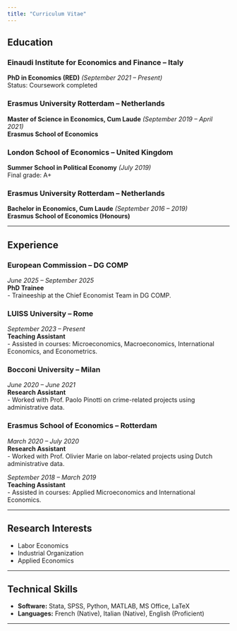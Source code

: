 ```yaml
---
title: "Curriculum Vitae"
---
```


## Education

### Einaudi Institute for Economics and Finance – Italy  
**PhD in Economics (RED)** *(September 2021 – Present)*  
Status: Coursework completed  

### Erasmus University Rotterdam – Netherlands  
**Master of Science in Economics, Cum Laude** *(September 2019 – April 2021)*  
**Erasmus School of Economics**  

### London School of Economics – United Kingdom  
**Summer School in Political Economy** *(July 2019)*  
Final grade: A+  

### Erasmus University Rotterdam – Netherlands  
**Bachelor in Economics, Cum Laude** *(September 2016 – 2019)*  
**Erasmus School of Economics (Honours)**  

---

## Experience

### European Commission – DG COMP  
*June 2025 – September 2025*  
**PhD Trainee**  
- Traineeship at the Chief Economist Team in DG COMP.  

### LUISS University – Rome  
*September 2023 – Present*  
**Teaching Assistant**  
- Assisted in courses: Microeconomics, Macroeconomics, International Economics, and Econometrics.  

### Bocconi University – Milan  
*June 2020 – June 2021*  
**Research Assistant**  
- Worked with Prof. Paolo Pinotti on crime-related projects using administrative data.  

### Erasmus School of Economics – Rotterdam  
*March 2020 – July 2020*  
**Research Assistant**  
- Worked with Prof. Olivier Marie on labor-related projects using Dutch administrative data.  

*September 2018 – March 2019*  
**Teaching Assistant**  
- Assisted in courses: Applied Microeconomics and International Economics.  

---

## Research Interests

- Labor Economics  
- Industrial Organization  
- Applied Economics  

---

## Technical Skills

- **Software:** Stata, SPSS, Python, MATLAB, MS Office, LaTeX  
- **Languages:** French (Native), Italian (Native), English (Proficient)  

---